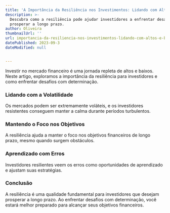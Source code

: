 ```yaml
---
title: 'A Importância da Resiliência nos Investimentos: Lidando com Altos e Baixos'
description: >-
  Descubra como a resiliência pode ajudar investidores a enfrentar desafios e
  prosperar a longo prazo.
author: Oliveira
thumbnailUrl: ''
url: importancia-da-resiliencia-nos-investimentos-lidando-com-altos-e-baixos
datePublished: 2023-09-3
dateModified: null


---
```


Investir no mercado financeiro é uma jornada repleta de altos e baixos. Neste artigo, exploramos a importância da resiliência para investidores e como enfrentar desafios com determinação.

### Lidando com a Volatilidade

Os mercados podem ser extremamente voláteis, e os investidores resistentes conseguem manter a calma durante períodos turbulentos.

### Mantendo o Foco nos Objetivos

A resiliência ajuda a manter o foco nos objetivos financeiros de longo prazo, mesmo quando surgem obstáculos.

### Aprendizado com Erros

Investidores resilientes veem os erros como oportunidades de aprendizado e ajustam suas estratégias.

### Conclusão

A resiliência é uma qualidade fundamental para investidores que desejam prosperar a longo prazo. Ao enfrentar desafios com determinação, você estará melhor preparado para alcançar seus objetivos financeiros.

